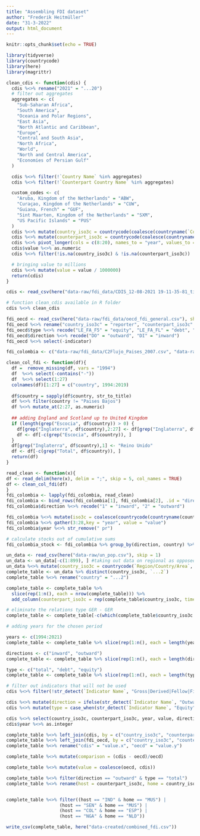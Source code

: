 ```yaml
---
title: "Assembling FDI dataset"
author: "Frederik Heitmüller"
date: "31-3-2022"
output: html_document
---
```


```r
knitr::opts_chunk$set(echo = TRUE)

library(tidyverse)
library(countrycode)
library(here)
library(magrittr)

```



```r

clean_cdis <- function(cdis) {
  cdis %<>% rename("2021" = "...20")
  # filter out aggregates
  aggregates <- c(
    "Sub-Saharan Africa",
    "South America",
    "Oceania and Polar Regions",
    "East Asia",
    "North Atlantic and Caribbean",
    "Europe",
    "Central and South Asia",
    "North Africa",
    "World",
    "North and Central America",
    "Economies of Persian Gulf"
  )

  cdis %<>% filter(!`Country Name` %in% aggregates)
  cdis %<>% filter(!`Counterpart Country Name` %in% aggregates)

  custom_codes <- c(
    "Aruba, Kingdom of the Netherlands" = "ABW",
    "Curaçao, Kingdom of the Netherlands" = "CUW",
    "Guiana, French" = "GUF",
    "Sint Maarten, Kingdom of the Netherlands" = "SXM",
    "US Pacific Islands" = "PUS"
  )
  cdis %<>% mutate(country_iso3c = countrycode(coalesce(countryname(`Country Name`), `Country Name`), "country.name", "iso3c", custom_match = custom_codes))
  cdis %<>% mutate(counterpart_iso3c = countrycode(coalesce(countryname(`Counterpart Country Name`), `Counterpart Country Name`), "country.name", "iso3c", custom_match = custom_codes))
  cdis %<>% pivot_longer(cols = c(8:20), names_to = "year", values_to = "value")
  cdis$value %<>% as.numeric
  cdis %<>% filter(!is.na(country_iso3c) & !is.na(counterpart_iso3c))

  # bringing value to millions
  cdis %<>% mutate(value = value / 1000000)
  return(cdis)
}

cdis <- read_csv(here("data-raw/fdi_data/CDIS_12-08-2021 19-11-35-81_timeSeries.csv"), show_col_types = FALSE)

# function clean_cdis available in R folder
cdis %<>% clean_cdis

```

```r

fdi_oecd <- read_csv(here("data-raw/fdi_data/oecd_fdi_general.csv"), show_col_types = FALSE)
fdi_oecd %<>% rename("country_iso3c" = "reporter", "counterpart_iso3c" = "counterpart", "type" = "type_fdi")
fdi_oecd$type %<>% recode("LE_FA_F5" = "equity", "LE_FA_FL" = "debt", "LE_FA_F" = "total")
fdi_oecd$direction %<>% recode("DO" = "outward", "DI" = "inward")
fdi_oecd %<>% select(-indicator)
```




```r
fdi_colombia <- c("data-raw/fdi_data/C2Flujo_Paises_2007.csv", "data-raw/fdi_data/C4PAISES_2007-ICE.csv")

clean_col_fdi <- function(df){ 
  df =  remove_missing(df, vars = "1994")
  df  %<>% select(-contains("-"))
  df  %<>% select(1:27)
  colnames(df)[1:27] = c("country", 1994:2019)
  
  df$country = sapply(df$country, str_to_title)
  df %<>% filter(country != "Paises Bajos")
  df %<>% mutate_at(2:27, as.numeric)
  
  ## adding England and Scotland up to United Kingdom
  if (length(grep("Escocia", df$country)) > 0) {
    df[grep("Inglaterra", df$country),2:27] <- df[grep("Inglaterra", df$country), 2:27] + df[grep("Escocia", df$country),2:27]
    df <- df[-c(grep("Escocia", df$country)), ]
  }
  df[grep("Inglaterra", df$country),1] <- "Reino Unido"
  df <- df[-c(grep("Total", df$country)), ] 
  return(df)
}

read_clean <- function(x){
df <- read_delim(here(x), delim = ";", skip = 5, col_names = TRUE)
df <- clean_col_fdi(df)
}
fdi_colombia <- lapply(fdi_colombia, read_clean)
fdi_colombia <- bind_rows(fdi_colombia[1], fdi_colombia[2], .id = "direction")
fdi_colombia$direction %<>% recode("1" = "inward", "2" = "outward")

fdi_colombia %<>% mutate(iso3c = coalesce(countrycode(countryname(country), "country.name", "iso3c"), countrycode(country, "country.name", "iso3c", custom_match = c("Republica De Corea" = "KOR", "Islas Virgenes Britanicas" = "VGB", "Isla De Man" = "IMN", "Antillas Holandesas"  = "ANT", "Surafrica" = "ZAF"))))
fdi_colombia %<>% gather(3:28,key = "year", value = "value")
fdi_colombia$year %<>% str_remove(" pr")

# calculate stocks out of cumulative sums
fdi_colombia_stock <- fdi_colombia %>% group_by(direction, country) %>% mutate(stock = cumsum(value)) %>% ungroup()


```


```r

un_data <- read_csv(here("data-raw/un_pop.csv"), skip = 1)
un_data <- un_data[-c(1:899), ] #taking out data on regional as opposed to country-level
un_data %<>% mutate(country_iso3c = countrycode(`Region/Country/Area`, "iso3n", "iso3c")) ## problem with Channel Islands
complete_table <- un_data %>% distinct(country_iso3c, `...2`)
complete_table %<>% rename("country" = "...2")

complete_table <- complete_table %>% 
  slice(rep(1:n(), each = nrow(complete_table))) %>% 
  add_column(counterpart_iso3c = rep(complete_table$country_iso3c, times = nrow(complete_table)))

# eliminate the relations type GER - GER
complete_table <- complete_table[-c(which(complete_table$country_iso3c == complete_table$counterpart_iso3c)), ]

# adding years for the chosen period

years <- c(1994:2021)
complete_table <- complete_table %>% slice(rep(1:n(), each = length(years))) %>% mutate(year = rep(years, times = nrow(complete_table))) 

directions <- c("inward", "outward")
complete_table <- complete_table %>% slice(rep(1:n(), each = length(directions))) %>% mutate(direction = rep(directions, times = nrow(complete_table))) 

type <- c("total", "debt", "equity")
complete_table <- complete_table %>% slice(rep(1:n(), each = length(type))) %>% mutate(type = rep(type, times = nrow(complete_table))) 

# filter out indicators that will not be used
cdis %<>% filter(!str_detect(`Indicator Name`, "Gross|Derived|Fellow|Financial"))

cdis %<>% mutate(direction = ifelse(str_detect(`Indicator Name`, "Outward"), "outward", "inward"))
cdis %<>% mutate(type = case_when(str_detect(`Indicator Name`, "Equity") ~ "equity", str_detect(`Indicator Name`, "Debt") ~ "debt", TRUE ~ "total"))

cdis %<>% select(country_iso3c, counterpart_iso3c, year, value, direction, type)
cdis$year %<>% as.integer

complete_table %<>% left_join(cdis, by = c("country_iso3c", "counterpart_iso3c", "year", "direction", "type"))
complete_table %<>% left_join(fdi_oecd, by = c("country_iso3c", "counterpart_iso3c", "year", "direction", "type"))
complete_table %<>% rename("cdis" = "value.x", "oecd" = "value.y")

complete_table %<>% mutate(comparison = (cdis - oecd)/oecd) 

complete_table %<>% mutate(value = coalesce(oecd, cdis))

complete_table %<>% filter(direction == "outward" & type == "total")
complete_table %<>% rename(host = counterpart_iso3c, home = country_iso3c)


complete_table %<>% filter((host == "IND" & home == "MUS") |
                    (host == "SEN" & home == "MUS") |
                    (host == "COL" & home == "ESP") |
                    (host == "NGA" & home == "NLD"))

write_csv(complete_table, here("data-created/combined_fdi.csv"))
```


